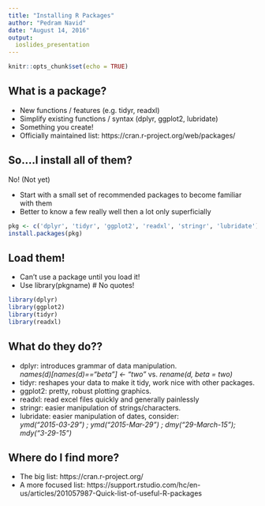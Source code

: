 ```yaml
---
title: "Installing R Packages"
author: "Pedram Navid"
date: "August 14, 2016"
output:
  ioslides_presentation
---
```


```r
knitr::opts_chunk$set(echo = TRUE)
```

## What is a package? {.build}
- New functions / features (e.g. tidyr, readxl)
- Simplify existing functions / syntax (dplyr, ggplot2, lubridate)
- Something you create! 
- Officially maintained list: https://cran.r-project.org/web/packages/

## So....I install all of them? {.smaller}
No! (Not yet)

- Start with a small set of recommended packages to become familiar with them
- Better to know a few really well then a lot only superficially

```r
pkg <- c('dplyr', 'tidyr', 'ggplot2', 'readxl', 'stringr', 'lubridate')
install.packages(pkg)
```

## Load them!
- Can't use a package until you load it! 
- Use library(pkgname) # No quotes! 

```r
library(dplyr)
library(ggplot2)
library(tidyr)
library(readxl)
```


## What do they do??
* dplyr: introduces grammar of data manipulation.  
*names(d)[names(d)=="beta"] <- "two"* vs. *rename(d, beta = two)*
* tidyr: reshapes your data to make it tidy, work nice with other packages. 
* ggplot2: pretty, robust plotting graphics. 
* readxl: read excel files quickly and generally painlessly
* stringr: easier manipulation of strings/characters.
* lubridate: easier manipulation of dates, consider:  
*ymd("2015-03-29") ; ymd("2015-Mar-29") ; dmy("29-March-15"); mdy("3-29-15")*


## Where do I find more?
* The big list: https://cran.r-project.org/
* A more focused list: https://support.rstudio.com/hc/en-us/articles/201057987-Quick-list-of-useful-R-packages
